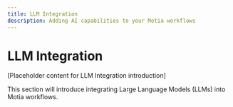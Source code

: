 ```yaml
---
title: LLM Integration
description: Adding AI capabilities to your Motia workflows
---
```


# LLM Integration

[Placeholder content for LLM Integration introduction]

This section will introduce integrating Large Language Models (LLMs) into Motia workflows.
